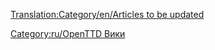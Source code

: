 [[Translation:Category/en/Articles to be updated]]
{{en/Bilingual box| ru
|Список статей, которые нуждаются в обновлении с учетом информации о последней версии или trunk-версии. Статьи с тегом {{en/S|ru/Устарело}} автоматически появляются здесь.
| ''A list of articles that require updating to reflect the latest release or trunk version.  Articles tagged with {{en/S|ru/Устарело}} automatically link here.''}}

[[Category:ru/OpenTTD Вики]]